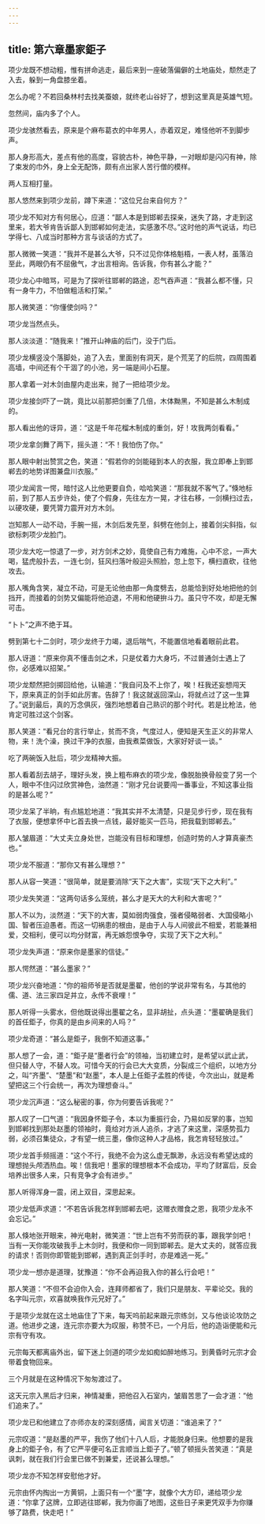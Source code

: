 ```yaml
---
---
---
```

title: 第六章墨家鉅子
---




项少龙既不想动粗，惟有拼命逃走，最后来到一座破落偏僻的土地庙处，颓然走了入去，躲到一角盘膝坐着。

怎么办呢？不若回桑林村去找美蚕娘，就终老山谷好了，想到这里真是英雄气短。

忽然间，庙内多了个人。

项少龙骇然看去，原来是个麻布葛衣的中年男人，赤着双足，难怪他听不到脚步声。

那人身形高大，差点有他的高度，容貌古朴，神色平静，一对眼却是闪闪有神，除了束发的巾外，身上全无配饰，颇有点出家人苦行僧的模样。

两人互相打量。

那人悠然来到项少龙前，蹲下来道：“这位兄台来自何方？”

项少龙不知对方有何居心，应道：“鄙人本是到邯郸去探亲，迷失了路，才走到这里来，若大爷肯告诉鄙人到邯郸如何走法，实感激不尽。”这时他的声气说话，均已学得七、八成当时那种方言与谈话的方式了。

那人微微一笑道：“我并不是甚么大爷，只不过见你体格魁梧，一表人材，虽落泊至此，两眼仍有不屈傲气，才出言相询。告诉我，你有甚么才能？”

项少龙心中暗骂，可是为了探听往邯郸的路途，忍气吞声道：“我甚么都不懂，只有一身牛力，不怕做粗活和打架。”

那人微笑道：“你懂使剑吗？”

项少龙当然点头。

那人淡淡道：“随我来！”推开山神庙的后门，没于门后。

项少龙横竖没个落脚处，追了入去，里面别有洞天，是个荒芜了的后院，四周围着高墙，中间还有个干涸了的小池，另一端是间小石屋。

那人拿着一对木剑由屋内走出来，抛了一把给项少龙。

项少龙接剑吓了一跳，竟比以前那把剑重了几倍，木体黝黑，不知是甚么木制成的。

那人看出他的讶异，道：“这是千年花榴木制成的重剑，好！攻我两剑看看。”

项少龙拿剑舞了两下，摇头道：“不！我怕伤了你。”

那人眼中射出赞赏之色，笑道：“假若你的剑能碰到本人的衣服，我立即奉上到邯郸去的地势详图兼盘川衣服。”

项少龙闻言一愕，暗忖这人比他更要自负，哈哈笑道：“那我就不客气了。”倏地标前，到了那人五步许处，使了个假身，先往左方一晃，才往右移，一剑横扫过去，以硬攻硬，要凭膂力震开对方木剑。

岂知那人一动不动，手腕一摇，木剑后发先至，斜劈在他剑上，接着剑尖斜指，似欲标刺项少龙脸门。

项少龙大吃一惊退了一步，对方剑术之妙，竟使自己有力难施，心中不忿，一声大喝，猛虎般扑去，一连七剑，狂风扫落叶般迎头照脸，忽上忽下，横扫直砍，往他攻去。

那人嘴角含笑，凝立不动，可是无论他由那一角度劈去，总能恰到好处地把他的剑挡开，而接着的剑势又偏能将他迫退，不用和他硬拚斗力。虽只守不攻，却是无懈可击。

“卜卜”之声不绝于耳。

劈到第七十二剑时，项少龙终于力竭，退后喘气，不能置信地看着眼前此君。

那人讶道：“原来你真不懂击剑之术，只是仗着力大身巧，不过普通剑士遇上了你，必感难以招架。”

项少龙颓然把剑掷回给他，认输道：“我自问及不上你了，唉！枉我还妄想闯天下，原来真正的剑手如此厉害。告辞了！我这就返回深山，将就点过了这一生算了。”说到最后，真的万念俱灰，强烈地想着自己熟识的那个时代。若是比枪法，他肯定可胜过这个剑客。

那人笑道：“看兄台的言行举止，贫而不贪，气度过人，便知是天生正义的非常人物，来！洗个澡，换过干净的衣服，由我煮菜做饭，大家好好谈一谈。”

吃了两碗饭入肚后，项少龙精神大振。

那人看着刮去胡子，理好头发，换上粗布麻衣的项少龙，像脱胎换骨般变了另一个人，眼中不住闪过欣赏神色，油然道：“刚才兄台说要闯一番事业，不知这事业指的是甚么呢？”

项少龙呆了半晌，有点尴尬地道：“我其实并不太清楚，只是见步行步，现在我有了衣服，便想拿怀中匕首去换一点钱，最好能买一匹马，把我载到邯郸去。”

那人皱眉道：“大丈夫立身处世，岂能没有目标和理想，创造时势的人才算真豪杰也。”

项少龙不服道：“那你又有甚么理想？”

那人从容一笑道：“很简单，就是要消除“天下之大害”，实现“天下之大利”。”

项少龙失笑道：“这两句话多么笼统，甚么才是天大的大利和大害呢？”

那人不以为，淡然道：“天下的大害，莫如弱肉强食，强者侵略弱者、大国侵略小国、智者压迫愚者。而这一切祸患的根由，是由于人与人间彼此不相爱，若能兼相爱，交相利，便可以均分财富，再无嫉怨恨争夺，实现了天下之大利。”

项少龙失声道：“原来你是墨家的信徒。”

那人愕然道：“甚么墨家？”

项少龙兴奋地道：“你的祖师爷是否就是墨翟，他创的学说非常有名，与其他的儒、道、法三家四足并立，永传不衰哩！”

那人听得一头雾水，但他既说得出墨翟之名，显非胡扯，点头道：“墨翟确是我们的首任鉅子，你真的是由乡间来的人吗？”

项少龙奇道：“甚么是鉅子，我倒不知道这事。”

那人想了一会，道：“鉅子是“墨者行会”的领袖，当初建立时，是希望以武止武，但只替人守，不替人攻。可惜今天的行会已大大变质，分裂成三个组织，以地方分之，叫“齐墨”、“楚墨”和“赵墨”，本人是上任鉅子孟胜的传徒，今次出山，就是希望把这三个行会统一，再次为理想奋斗。”

项少龙沉声道：“这么秘密的事，你为何要告诉我呢？”

那人叹了一囗气道：“我因身怀鉅子令，本以为重振行会，乃易如反掌的事，岂知到邯郸找到那处赵墨的领袖时，竟给对方派人追杀，才逃了来这里，深感势孤力弱，必须召集徒众，才有望一统三墨，像你这种人才品格，我怎肯轻轻放过。”

项少龙首手频摇道：“这个不行，我绝不会为这么虚无飘渺，永远没有希望达成的理想抛头颅洒热血。唉！信我吧！墨家的理想根本不会成功，平均了财富后，反会培养出很多人来，只有竞争才会有进步。”

那人听得浑身一震，闭上双目，深思起来。

项少龙低声求道：“不若告诉我怎样到邯郸去吧，这赠衣赠食之恩，我项少龙永不会忘记。”

那人倏地张开眼来，神光电射，微笑道：“世上岂有不劳而获的事，跟我学剑吧！当有一天你能攻破我手上木剑时，我便和你一同到邯郸去。是大丈夫的，就答应我的请求！否则你即管能到邯郸，遇到真正剑手时，亦是难逃一死。”

项少龙一想亦是道理，犹豫道：“你不会再迫我入你的甚么行会吧！”

那人笑道：“不但不会迫你入会，连拜师都省了，我们只是朋友、平辈论交。我的名字叫元宗，欢喜就唤我作元兄好了。”

于是项少龙就在这土地庙住了下来，每天呜前起来跟元宗练剑，又与他谈论攻防之道。他进步之速，连元宗亦要大为叹服，称赞不已，一个月后，他的造诣便能和元宗有守有攻。

元宗每天都离庙外出，留下迷上剑道的项少龙如痴如醉地练习。到黄昏时元宗才会带着食物回来。

三个月就是在这种情况下匆匆渡过了。

这天元宗入黑后才归来，神情凝重，把他召入石室内，皱眉苦思了一会才道：“他们追来了。”

项少龙已和他建立了亦师亦友的深刻感情，闻言关切道：“谁追来了？”

元宗叹道：“是赵墨的严平，我伤了他们十八人后，才能脱身归来。他想要的是我身上的鉅子令，有了它严平便可名正言顺当上鉅子了。”顿了顿摇头苦笑道：“真是讽刺，就在我们行会里已做不到兼爱，还说甚么理想。”

项少龙亦不知怎样安慰他才好。

元宗由怀内掏出一方黄铜，上面只有一个“墨”字，就像个大方印，递给项少龙道：“你拿了这牌，立即逃往邯郸，我为你画了地图，这些日子来更凭双手为你赚够了路费，快走吧！”